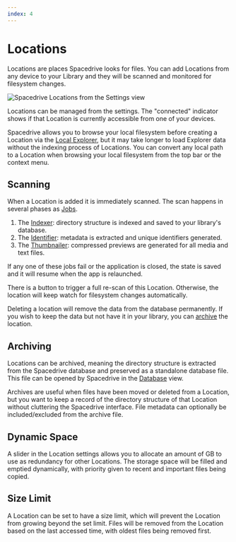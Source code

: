 ```yaml
---
index: 4
---
```


# Locations

Locations are places Spacedrive looks for files. You can add Locations from any device to your Library and they will be scanned and monitored for filesystem changes.

![Spacedrive Locations from the Settings view](/locations.webp)

Locations can be managed from the settings. The "connected" indicator shows if that Location is currently accessible from one of your devices.

Spacedrive allows you to browse your local filesystem before creating a Location via the [Local Explorer](/docs/product/guides/interface#Local%20Explorer), but it may take longer to load Explorer data without the indexing process of Locations. You can convert any local path to a Location when browsing your local filesystem from the top bar or the context menu.

## Scanning

When a Location is added it is immediately scanned. The scan happens in several phases as [Jobs](/docs/product/guides/jobs).

1. The [Indexer](): directory structure is indexed and saved to your library's database.
2. The [Identifier](): metadata is extracted and unique identifiers generated.
3. The [Thumbnailer](): compressed previews are generated for all media and text files.

If any one of these jobs fail or the application is closed, the state is saved and it will resume when the app is relaunched.

<Notice
	type="info"
	text="If you wish to pause or cancel these jobs you can do so from the [Job Manager](/docs/product/guides/jobs#Job%20Manager)"
/>

There is a button to trigger a full re-scan of this Location. Otherwise, the location will keep watch for filesystem changes automatically.

Deleting a location will remove the data from the database permanently. If you wish to keep the data but not have it in your library, you can [archive](#Archiving) the location.

## Archiving

<Notice
	type="note"
	title="WIP"
	text="This feature is not available yet, please check our [roadmap](/roadmap)."
/>

Locations can be archived, meaning the directory structure is extracted from the Spacedrive database
and preserved as a standalone database file. This file can be opened by Spacedrive in the [Database]()
view.

Archives are useful when files have been moved or deleted from a Location, but you want to keep a record of the directory structure of that Location without cluttering the Spacedrive interface. File metadata can optionally be included/excluded from the archive file.

## Dynamic Space

<Notice
	type="note"
	title="WIP"
	text="This feature is not available yet, please check our [roadmap](/roadmap)."
/>

A slider in the Location settings allows you to allocate an amount of GB to use as redundancy for other Locations. The storage space will be filled and emptied dynamically, with priority given to recent and important files being copied.

## Size Limit

<Notice
	type="note"
	title="WIP"
	text="This feature is not available yet, please check our [roadmap](/roadmap)."
/>
A Location can be set to have a size limit, which will prevent the Location from growing beyond the set
limit. Files will be removed from the Location based on the last accessed time, with oldest files being
removed first.
